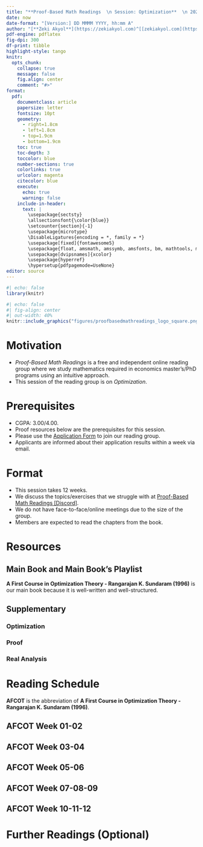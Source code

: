 ---
title: "**Proof-Based Math Readings  \n Session: Optimization**  \n 2025 Spring"
date: now
date-format: "[Version:] DD MMMM YYYY, hh:mm A"
author: "[**Zeki Akyol**](https://zekiakyol.com)^[[zekiakyol.com](https://zekiakyol.com)]  \n Department of Economics  \n Istanbul Technical University  \n [Click here for the most recent versions of the syllabuses](https://github.com/zekiakyol/proof-based-math-readings)"
pdf-engine: pdflatex
fig-dpi: 300
df-print: tibble
highlight-style: tango
knitr:
  opts_chunk: 
    collapse: true
    message: false
    fig.align: center
    comment: "#>"
format:
  pdf: 
    documentclass: article
    papersize: letter
    fontsize: 10pt
    geometry: 
      - right=1.8cm
      - left=1.8cm
      - top=1.9cm
      - bottom=1.9cm
    toc: true
    toc-depth: 3
    toccolor: blue
    number-sections: true
    colorlinks: true
    urlcolor: magenta
    citecolor: blue
    execute:
      echo: true
      warning: false
    include-in-header: 
      text: |
        \usepackage{sectsty}
        \allsectionsfont{\color{blue}}
        \setcounter{section}{-1}
        \usepackage{microtype}
        \DisableLigatures{encoding = *, family = *}
        \usepackage[fixed]{fontawesome5}
        \usepackage{float, amsmath, amssymb, amsfonts, bm, mathtools, mathastext}
        \usepackage[dvipsnames]{xcolor}
        \usepackage{hyperref}
        \hypersetup{pdfpagemode=UseNone}
editor: source
---

```{r}
#| echo: false
library(knitr)
```

```{r}
#| echo: false
#| fig-align: center
#| out-width: 40%
knitr::include_graphics("figures/proofbasedmathreadings_logo_square.png")
```

\newpage

# Motivation 

- *Proof-Based Math Readings* is a free and independent online reading group where we study mathematics required in economics master's/PhD programs using an intuitive approach.
- This session of the reading group is on *Optimization*.

# Prerequisites

- CGPA: 3.00/4.00.
- Proof resources below are the prerequisites for this session.
- Please use the [\faLink Application Form](https://docs.google.com/forms/d/e/1FAIpQLSf3OxwYuAwiDXMVTCQ_x3FTtKnHmRRkl_SXlpdfqTDty06PxQ/viewform) to join our reading group.
- Applicants are informed about their application results within a week via email.

# Format

- This session takes 12 weeks.
- We discuss the topics/exercises that we struggle with at [\faDiscord Proof-Based Math Readings \[Discord\]](https://discord.com).
- We do not have face-to-face/online meetings due to the size of the group.
- Members are expected to read the chapters from the book.

# Resources

## Main Book and Main Book's Playlist

**A First Course in Optimization Theory - Rangarajan K. Sundaram (1996)** is our main book because it is well-written and well-structured.

\begin{itemize}
  \item[\faBook] A First Course in Optimization Theory - Rangarajan K. Sundaram (1996)
  \item[\faBook] \href{https://github.com/frrad/optimization-368}{A First Course in Optimization Theory - Rangarajan K. Sundaram (1996, Solutions by Frederick Robinson)}
  \item[\faBook] A First Course in Optimization Theory - Rangarajan K. Sundaram (1996, Solutions by Paolo Pin)
\end{itemize}

## Supplementary

### Optimization

\begin{itemize}
  \item[\faYoutube] \href{https://www.youtube.com/playlist?list=PLcjqUUQt__ZE6wp_c4-FcRdmzBvx8VN7O}{Foundations for Optimization - Mark Walker (2020)}
  \item[\faYoutube] \href{https://www.youtube.com/playlist?list=PLcjqUUQt__ZE0ZSTNRyBIgLJ5obPHdmxC}{Optimization - Mark Walker (2020)}
\end{itemize}

### Proof

\begin{itemize}
  \item[\faBook] \href{https://richardhammack.github.io/BookOfProof/}{Book of Proof - Richard Hammack (3.3 Edition, 2022)}
  \item[\faYoutube] \href{https://www.youtube.com/@jeremy9959/playlists?view=50&sort=dd&shelf_id=5}{Book of Proof - Richard Hammack (3.3 Edition, 2022, Playlist by Jeremy Teitelbaum)}
  \item[\faYoutube] \href{https://www.youtube.com/playlist?list=PLVMgvCDIRy1x00m7Oo9XzEkDDACeEK_m-}{Book of Proof - Richard Hammack (3.3 Edition, 2022, Playlist by Michael Penn)}
\end{itemize}

### Real Analysis

\begin{itemize}
  \item[\faBook] \href{https://www.jirka.org/ra}{Basic Analysis I: Introduction to Real Analysis - Jiri Lebl (Version 6.0, 2023)}
  \item[\faYoutube] \href{https://www.youtube.com/playlist?list=PLUl4u3cNGP61O7HkcF7UImpM0cR_L2gSw}{Basic Analysis I: Introduction to Real Analysis - Jiri Lebl (Version 6.0, 2023, Playlist by Casey Rodriguez)}
  \item[\faYoutube] \href{https://www.youtube.com/playlist?list=PLUl4u3cNGP613ULTyHAqz04niYf722x7S}{Introduction To Metric Spaces - Paige Bright (2023)}
\end{itemize}

\newpage

# Reading Schedule

**AFCOT** is the abbreviation of **A First Course in Optimization Theory - Rangarajan K. Sundaram (1996)**.

::: {.callout-tip icon=false}
## **\faBook AFCOT \hfill Week 01-02 \faCalendar* **

\begin{itemize}
  \item[] Appendix A: Set Theory and Logic: An Introduction
  \item[] Appendix B: The Real Line
  \item[] Appendix C: Structures on Vector Spaces
  \item[] Chapter 1: Mathematical Preliminaries
\end{itemize}
:::

::: {.callout-tip icon=false}
## **\faBook AFCOT \hfill Week 03-04 \faCalendar* **

\begin{itemize}
  \item[] Chapter 2: Optimization in $\mathbb{R}^n$
\end{itemize}
:::

::: {.callout-tip icon=false}
## **\faBook AFCOT \hfill Week 05-06 \faCalendar* **

\begin{itemize}
  \item[] Chapter 3: Existence of Solutions: The Weierstrass Theorem
  \item[] Chapter 4: Unconstrained Optima
\end{itemize}
:::

::: {.callout-tip icon=false}
## **\faBook AFCOT \hfill Week 07-08-09 \faCalendar* **

\begin{itemize}
  \item[] Chapter 5: Equality Constraints and the Theorem of Lagrange
  \item[] Chapter 6: Inequality Constraints and the Theorem of Kuhn and Tucker
\end{itemize}
:::

::: {.callout-tip icon=false}
## **\faBook AFCOT \hfill Week 10-11-12 \faCalendar* **

\begin{itemize}
  \item[] Chapter 7: Convex Structures in Optimization Theory
  \item[] Chapter 8: Quasi-Convexity and Optimization
\end{itemize}
:::

# Further Readings (Optional)

::: {.callout-note appearance="minimal"}
\begin{itemize}
  \item[\faBook] Optimization by Vector Space Methods - David G. Luenberger (1997)
  \item[\faYoutube] \href{https://www.youtube.com/playlist?list=PLmI22X7juoWVgfWKyuQM0ZdiwghWXOOHY}{Optimization by Vector Space Methods - David G. Luenberger (1997, Playlist by Peter Galbacs)}
\end{itemize}
:::
